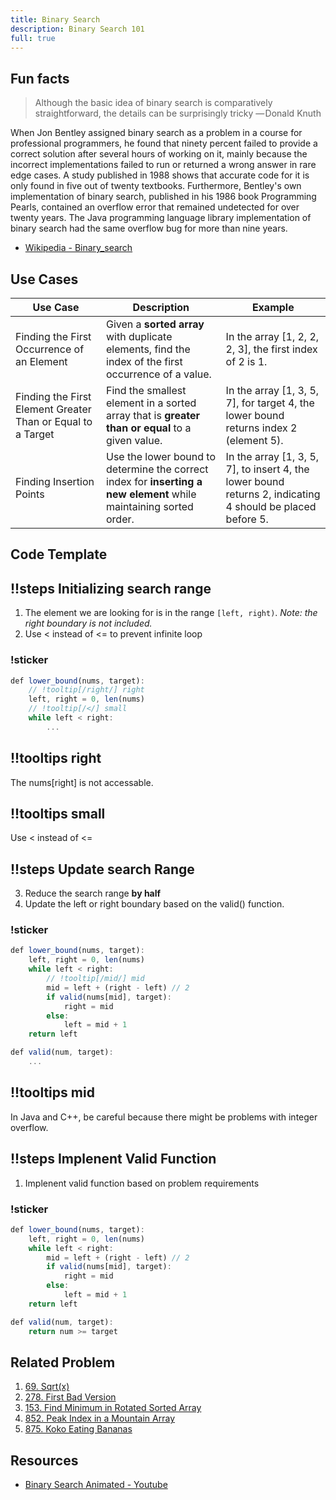 ```yaml
---
title: Binary Search
description: Binary Search 101
full: true
---
```



## Fun facts

> Although the basic idea of binary search is comparatively straightforward, the details can be surprisingly tricky — Donald Knuth

When Jon Bentley assigned binary search as a problem in a course for professional programmers, he found that ninety percent failed to provide a correct solution after several hours of working on it, mainly because the incorrect implementations failed to run or returned a wrong answer in rare edge cases. A study published in 1988 shows that accurate code for it is only found in five out of twenty textbooks. Furthermore, Bentley's own implementation of binary search, published in his 1986 book Programming Pearls, contained an overflow error that remained undetected for over twenty years. The Java programming language library implementation of binary search had the same overflow bug for more than nine years. 

- [Wikipedia - Binary_search](https://en.wikipedia.org/wiki/Binary_search#Implementation_issues)

## Use Cases

| Use Case  | Description   | Example                                        |
|-----------|-------------|------------------------------------------------|
| Finding the First Occurrence of an Element  | Given a **sorted array** with duplicate elements, find the index of the first occurrence of a value. | In the array [1, 2, 2, 2, 3], the first index of 2 is 1. |
| Finding the First Element Greater Than or Equal to a Target | Find the smallest element in a sorted array that is **greater than or equal** to a given value.     | In the array [1, 3, 5, 7], for target 4, the lower bound returns index 2 (element 5). |
| Finding Insertion Points                    | Use the lower bound to determine the correct index for **inserting a new element** while maintaining sorted order. | In the array [1, 3, 5, 7], to insert 4, the lower bound returns 2, indicating 4 should be placed before 5. |


## Code Template


<Scrollycoding>

## !!steps Initializing search range

1. The element we are looking for is in the range `[left, right)`. *Note: the right boundary is not included.*
2. Use \< instead of \<= to prevent infinite loop


### !sticker

<CodeWithTooltips>

```js !code
def lower_bound(nums, target):
    // !tooltip[/right/] right
    left, right = 0, len(nums)
    // !tooltip[/</] small
    while left < right:
    	...
```

## !!tooltips right

The nums[right] is not accessable.

## !!tooltips small

Use \< instead of \<=

</CodeWithTooltips>

## !!steps Update search Range

3. Reduce the search range **by half**
4. Update the left or right boundary based on the valid() function.

### !sticker

<CodeWithTooltips>

```js !code
def lower_bound(nums, target):
    left, right = 0, len(nums)
    while left < right:
        // !tooltip[/mid/] mid
    	mid = left + (right - left) // 2
        if valid(nums[mid], target):
            right = mid
        else:
            left = mid + 1
    return left

def valid(num, target):
    ...

```

## !!tooltips mid

In Java and C++, be careful because there might be problems with integer overflow.

</CodeWithTooltips>


## !!steps Implenent Valid Function

1. Implenent valid function based on problem requirements

### !sticker

<CodeWithTooltips>

```js !code
def lower_bound(nums, target):
    left, right = 0, len(nums)
    while left < right:
    	mid = left + (right - left) // 2
        if valid(nums[mid], target):
            right = mid
        else:
            left = mid + 1
    return left

def valid(num, target):
    return num >= target

```

</CodeWithTooltips>

</Scrollycoding>



## Related Problem
1. [69. Sqrt(x)](https://leetcode.com/problems/sqrtx/description/)
2. [278. First Bad Version](https://leetcode.com/problems/first-bad-version/description/)
2. [153. Find Minimum in Rotated Sorted Array](https://leetcode.com/problems/find-minimum-in-rotated-sorted-array/description/)
2. [852. Peak Index in a Mountain Array](https://leetcode.com/problems/peak-index-in-a-mountain-array/description/)
2. [875. Koko Eating Bananas](https://leetcode.com/problems/koko-eating-bananas/description/)

## Resources
- [Binary Search Animated - Youtube](https://www.youtube.com/watch?v=eVuPCG5eIr4)

